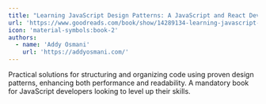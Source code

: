 ```yaml
---
title: "Learning JavaScript Design Patterns: A JavaScript and React Developer's Guide"
url: 'https://www.goodreads.com/book/show/14289134-learning-javascript-design-patterns'
icon: 'material-symbols:book-2'
authors:
  - name: 'Addy Osmani'
    url: 'https://addyosmani.com/'
---
```


Practical solutions for structuring and organizing code using proven design patterns, enhancing both performance and readability. A mandatory book for JavaScript developers looking to level up their skills.
